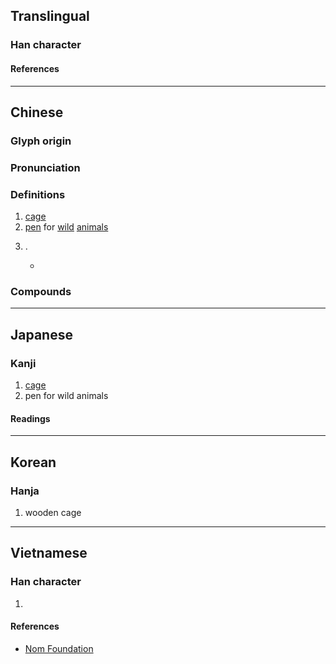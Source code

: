 {{character info/new}}
==Translingual==

===Han character===
{{Han char|rn=75|rad=木|as=05|sn=9|four=46950|canj=DWL|ids=⿰木甲}}

====References====
{{Han ref|kx=0519.100|dkj=14628|dj=0907.110|hdz=21182.030|uh=67D9}}

----

==Chinese==
{{zh-forms}}

===Glyph origin===
{{Han etym}}

===Pronunciation===
{{zh-pron
|m=xiá
|c=haap6
|mc=y
|oc=y
|ma=
|cat=n
}}

===Definitions===
{{zh-hanzi}}

# [[cage]]
# [[pen]] for [[wild]] [[animal]]s
# {{n-g|Same as}} {{zh-l|匣}}.
#* {{zh-x|^荊 ^軻 奉 ^樊 ^於{Wū}-期{jī} 頭 函，而 ^秦 ^舞-陽 奉 地圖 柙，以次 進。||ref=Shiji|CL-TW}}

===Compounds===
{{zh-der|柙虎樊熊|虎兕出柙}}

----

==Japanese==

===Kanji===
{{ja-kanji|grade=|rs=木05}}

# [[cage]]
# pen for wild animals

====Readings====
{{ja-readings
|on=こう, ごう, おう, よう
|kun=おり
}}

----

==Korean==

===Hanja===
{{ko-hanja|합}}

# wooden cage

----

==Vietnamese==

===Han character===
{{vi-readings|rs=木05|reading=[[háp]], [[hiệp]]}}

# {{defn|lang=vi|sort=木05}}

====References====
* [http://nomfoundation.org/common/nom_details.php?codepoint=67d9 Nom Foundation]